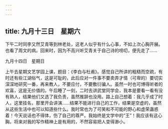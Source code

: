 ```yaml
---
---
---
```

title: 九月十三日　星期六
---




下午二时同李又然艾青等到林老处，这老人似乎有什么心事，不如上次心胸开展。也看了周文的病。回来时，因为不高兴听艾青关于自己诗的唠叨，便先走了……





九月十四日　星期日


上午去星期文艺学园上课，题目：《李白与杜甫》。感觉自己所讲的粗糙而空疏，有时还有些江湖俗气，这是可耻的，此后应对一件事不要卖弄才情（可卑的）要切实深深地研究一番，再来教人，不要应付，不要敷衍骗人。虽然一时也可博得听者的欢喜，这是无价值的。午后睡了一刻，二时去讲武堂同学会，我本是要看一看有没有熟人，结果他们又选了我负责，虽然推辞也没用。路上自己想着：我几乎成了时人，这里挂名，那里开会讲演……结果不能进行自己的工作，结果是空虚的，虽然从这些生活中也可以知道些什么。我时常也为了可笑和不可能的野心和虚荣蛊惑着！今天说话也不得体，伤了自己的尊严。我始终是文学中的“王”！我应该有这心胸，将来对我的写作精神上是有用的，不然容易把人变得渺小。
